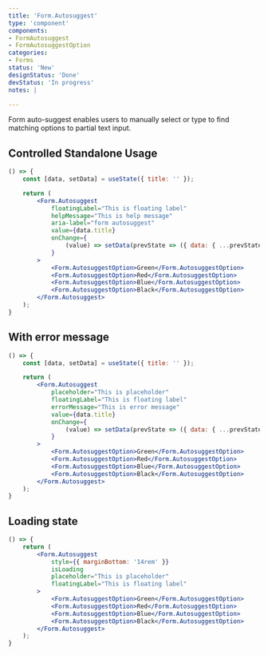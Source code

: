 ```yaml
---
title: 'Form.Autosuggest'
type: 'component'
components:
- FormAutosuggest
- FormAutosuggestOption
categories:
- Forms
status: 'New'
designStatus: 'Done'
devStatus: 'In progress'
notes: |

---
```


Form auto-suggest enables users to manually select or type to find matching options to partial text input.

## Controlled Standalone Usage

```jsx live
() => {
    const [data, setData] = useState({ title: '' });

    return (
        <Form.Autosuggest
            floatingLabel="This is floating label"
            helpMessage="This is help message"
            aria-label="form autosuggest"
            value={data.title}
            onChange={
                (value) => setData(prevState => ({ data: { ...prevState.data, org: value } }))
            }
        >
            <Form.AutosuggestOption>Green</Form.AutosuggestOption>
            <Form.AutosuggestOption>Red</Form.AutosuggestOption>
            <Form.AutosuggestOption>Blue</Form.AutosuggestOption>
            <Form.AutosuggestOption>Black</Form.AutosuggestOption>
        </Form.Autosuggest>
    );
}
```

## With error message

```jsx live
() => {
    const [data, setData] = useState({ title: '' });

    return (
        <Form.Autosuggest
            placeholder="This is placeholder"
            floatingLabel="This is floating label"
            errorMessage="This is error message"
            value={data.title}
            onChange={
                (value) => setData(prevState => ({ data: { ...prevState.data, org: value } }))
            }
        >
            <Form.AutosuggestOption>Green</Form.AutosuggestOption>
            <Form.AutosuggestOption>Red</Form.AutosuggestOption>
            <Form.AutosuggestOption>Blue</Form.AutosuggestOption>
            <Form.AutosuggestOption>Black</Form.AutosuggestOption>
        </Form.Autosuggest>
    );
}
```

## Loading state

```jsx live
() => {
    return (
        <Form.Autosuggest
            style={{ marginBottom: '14rem' }}
            isLoading
            placeholder="This is placeholder"
            floatingLabel="This is floating label"
        >
            <Form.AutosuggestOption>Green</Form.AutosuggestOption>
            <Form.AutosuggestOption>Red</Form.AutosuggestOption>
            <Form.AutosuggestOption>Blue</Form.AutosuggestOption>
            <Form.AutosuggestOption>Black</Form.AutosuggestOption>
        </Form.Autosuggest>
    );
}
```
